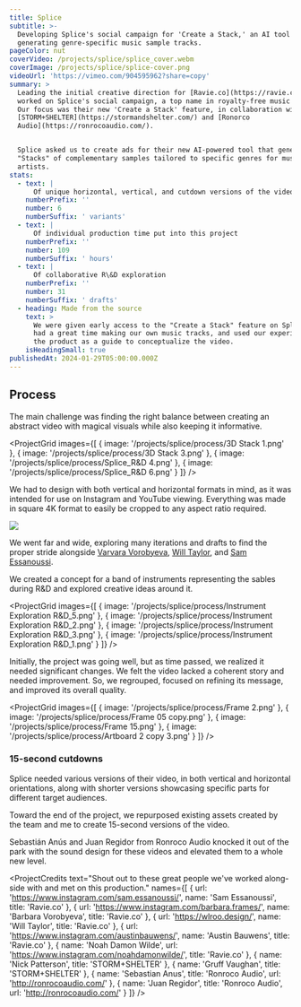 ```yaml
---
title: Splice
subtitle: >-
  Developing Splice's social campaign for 'Create a Stack,' an AI tool for
  generating genre-specific music sample tracks.
pageColor: nut
coverVideo: /projects/splice/splice_cover.webm
coverImage: /projects/splice/splice-cover.png
videoUrl: 'https://vimeo.com/904595962?share=copy'
summary: >
  Leading the initial creative direction for [Ravie.co](https://ravie.co/), we
  worked on Splice's social campaign, a top name in royalty-free music samples.
  Our focus was their new 'Create a Stack' feature, in collaboration with
  [STORM+SHELTER](https://stormandshelter.com/) and [Ronorco
  Audio](https://ronrocoaudio.com/).


  Splice asked us to create ads for their new AI-powered tool that generates
  "Stacks" of complementary samples tailored to specific genres for music
  artists.
stats:
  - text: |
      Of unique horizontal, vertical, and cutdown versions of the video
    numberPrefix: ''
    number: 6
    numberSuffix: ' variants'
  - text: |
      Of individual production time put into this project
    numberPrefix: ''
    number: 109
    numberSuffix: ' hours'
  - text: |
      Of collaborative R\&D exploration
    numberPrefix: ''
    number: 31
    numberSuffix: ' drafts'
  - heading: Made from the source
    text: >
      We were given early access to the "Create a Stack" feature on Splice. We
      had a great time making our own music tracks, and used our experience with
      the product as a guide to conceptualize the video.
    isHeadingSmall: true
publishedAt: 2024-01-29T05:00:00.000Z
---
```


## Process

The main challenge was finding the right balance between creating an abstract video with magical visuals while also keeping it informative.

<ProjectGrid
  images={[
    { image: '/projects/splice/process/3D Stack 1.png' },
    { image: '/projects/splice/process/3D Stack 3.png' },
    { image: '/projects/splice/process/Splice_R&D 4.png' },
    { image: '/projects/splice/process/Splice_R&D 6.png' }
  ]}
/>

We had to design with both vertical and horizontal formats in mind, as it was intended for use on Instagram and YouTube viewing. Everything was made in square 4K format to easily be cropped to any aspect ratio required.

![](</projects/splice/process/Frame 05 copy.png>)

We went far and wide, exploring many iterations and drafts to find the proper stride alongside [Varvara Vorobyeva](https://www.instagram.com/barbara.frames/), [Will Taylor](https://www.instagram.com/visualsbywlroo/), and [Sam Essanoussi](https://www.instagram.com/sam.essanoussi/).

We created a concept for a band of instruments representing the sables during R\&D and explored creative ideas around it.

<ProjectGrid
  images={[
    { image: '/projects/splice/process/Instrument Exploration R&D_5.png' },
    { image: '/projects/splice/process/Instrument Exploration R&D_2.png' },
    { image: '/projects/splice/process/Instrument Exploration R&D_3.png' },
    { image: '/projects/splice/process/Instrument Exploration R&D_1.png' }
  ]}
/>

Initially, the project was going well, but as time passed, we realized it needed significant changes. We felt the video lacked a coherent story and needed improvement. So, we regrouped, focused on refining its message, and improved its overall quality.

<ProjectGrid
  images={[
    { image: '/projects/splice/process/Frame 2.png' },
    { image: '/projects/splice/process/Frame 05 copy.png' },
    { image: '/projects/splice/process/Frame 15.png' },
    { image: '/projects/splice/process/Artboard 2 copy 3.png' }
  ]}
/>

### 15-second cutdowns

Splice needed various versions of their video, in both vertical and horizontal orientations, along with shorter versions showcasing specific parts for different target audiences.

Toward the end of the project, we repurposed existing assets created by the team and me to create 15-second versions of the video.

Sebastián Anús and Juan Regidor from Ronroco Audio knocked it out of the park with the sound design for these videos and elevated them to a whole new level.

<ProjectVimeo url='https://vimeo.com/907558086' />

<ProjectVimeo url='https://vimeo.com/907557917' />

<ProjectCredits
  text="Shout out to these great people we've worked along-side with and met on this production."
  names={[
    {
      url: 'https://www.instagram.com/sam.essanoussi/',
      name: 'Sam Essanoussi',
      title: 'Ravie.co'
    },
    {
      url: 'https://www.instagram.com/barbara.frames/',
      name: 'Barbara Vorobyeva',
      title: 'Ravie.co'
    },
    {
      url: 'https://wlroo.design/',
      name: 'Will Taylor',
      title: 'Ravie.co'
    },
    {
      url: 'https://www.instagram.com/austinbauwens/',
      name: 'Austin Bauwens',
      title: 'Ravie.co'
    },
    {
      name: 'Noah Damon Wilde',
      url: 'https://www.instagram.com/noahdamonwilde/',
      title: 'Ravie.co'
    },
    {
      name: 'Nick Patterson',
      title: 'STORM+SHELTER'
    },
    {
      name: 'Gruff Vaughan',
      title: 'STORM+SHELTER'
    },
    {
      name: 'Sebastian Anus',
      title: 'Ronroco Audio',
      url: 'http://ronrocoaudio.com/'
    },
    {
      name: 'Juan Regidor',
      title: 'Ronroco Audio',
      url: 'http://ronrocoaudio.com/'
    }
  ]}
/>
